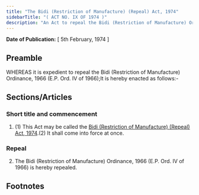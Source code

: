 ```yaml
---
title: "The Bidi (Restriction of Manufacture) (Repeal) Act, 1974"
sidebarTitle: "( ACT NO. IX OF 1974 )"
description: "An Act to repeal the Bidi (Restriction of Manufacture) Ordinance, 1966."
---
```


**Date of Publication:** [ 5th February, 1974 ]

## Preamble

WHEREAS it is expedient to repeal the Bidi (Restriction of Manufacture) Ordinance, 1966 (E.P. Ord. IV of 1966);It is hereby enacted as follows:-

## Sections/Articles

### Short title and commencement

1. (1) This Act may be called the [Bidi (Restriction of Manufacture) (Repeal) Act, 1974](/act-459.html "Bidi (Restriction of Manufacture) (Repeal) Act, 1974").(2) It shall come into force at once.

### Repeal

2. The Bidi (Restriction of Manufacture) Ordinance, 1966 (E.P. Ord. IV of 1966) is hereby repealed.

## Footnotes
